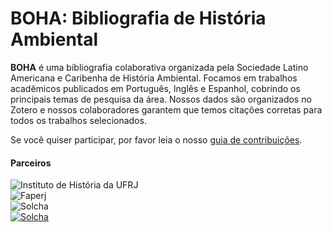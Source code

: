 
# BOHA: Bibliografia de História Ambiental

**BOHA** é uma bibliografia colaborativa organizada pela
Sociedade Latino Americana e Caribenha de História Ambiental.
Focamos em trabalhos acadêmicos publicados em Português, Inglês e Espanhol,
cobrindo os principais temas de pesquisa da área. Nossos dados são organizados no Zotero
e nossos colaboradores garantem que temos citações corretas para todos os trabalhos selecionados.

Se você quiser participar, por favor leia o nosso [guia de contribuições](/contribute).

#### Parceiros

<div className="flex mt-4 space-x-4">
<div>
<Image src="/logo-ih.png" alt="Instituto de História da UFRJ" width={130} height={25} />
</div>
<div>
<Image src="/logo-faperj.jpeg" alt="Faperj" width={100} height={25} />
</div>
<div>
<Image src="/logo-solcha.png" alt="Solcha" width={120} height={25} />
</div>
<div>
<a href="https://vercel.com/?utm_source=labeh&utm_campaign=oss">
<Image src="/logo-vercel.png" alt="Solcha" width={120} height={25} />
</a>
</div>
</div>